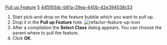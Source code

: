 [[Property:title|Pull up Feature]]
[[Property:weight|5]]
[[Property:uuid|445f93dc-b81a-29ea-440b-42e394038c53]]
# Start pick-and-drop on the feature bubble which you want to pull up.
# Drop it in the '''Pull up Feature''' hole.  [[Image:refactor-feature-up-icon]]  
# After a compilation the '''Select Class''' dialog appears. You can choose the parent where to pull the feature. 
# Click '''OK'''. 

